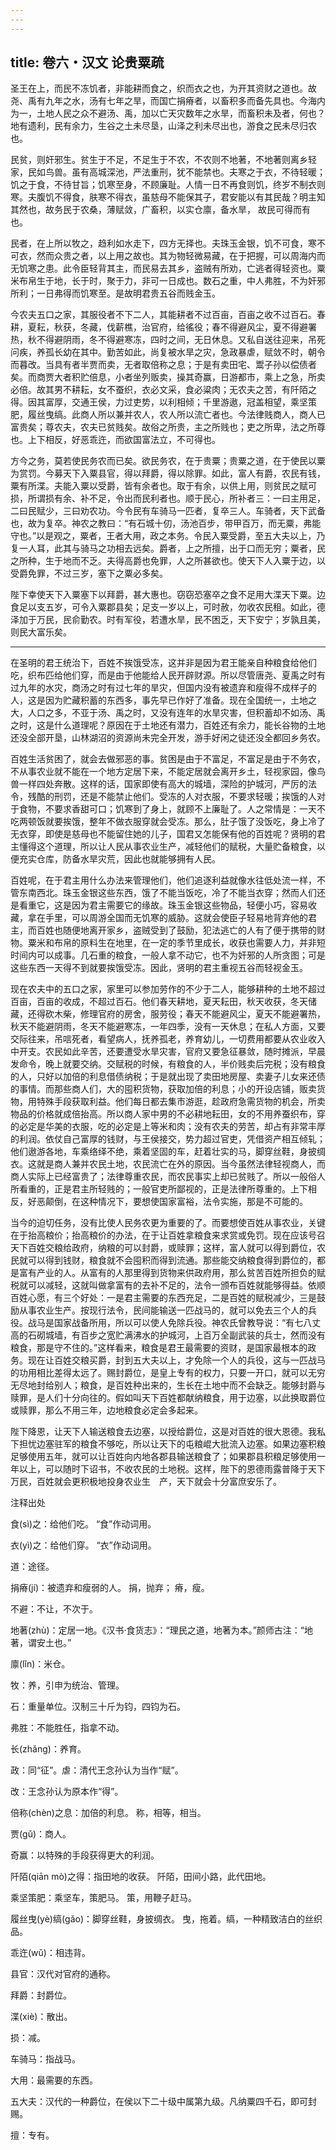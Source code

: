 ```yaml
---
---
---
```

title: 卷六・汉文 论贵粟疏
---

圣王在上，而民不冻饥者，非能耕而食之，织而衣之也，为开其资财之道也。故尧、禹有九年之水，汤有七年之旱，而国亡捐瘠者，以畜积多而备先具也。今海内为一，土地人民之众不避汤、禹，加以亡天灾数年之水旱，而畜积未及者，何也？地有遗利，民有余力，生谷之土未尽垦，山泽之利未尽出也，游食之民未尽归农也。

民贫，则奸邪生。贫生于不足，不足生于不农，不农则不地著，不地著则离乡轻家，民如鸟兽。虽有高城深池，严法重刑，犹不能禁也。夫寒之于衣，不待轻暖；饥之于食，不待甘旨；饥寒至身，不顾廉耻。人情一日不再食则饥，终岁不制衣则寒。夫腹饥不得食，肤寒不得衣，虽慈母不能保其子，君安能以有其民哉？明主知其然也，故务民于农桑，薄赋敛，广畜积，以实仓廪，备水旱， 故民可得而有也。

民者，在上所以牧之，趋利如水走下，四方无择也。夫珠玉金银，饥不可食，寒不可衣，然而众贵之者，以上用之故也。其为物轻微易藏，在于把握，可以周海内而无饥寒之患。此令臣轻背其主，而民易去其乡，盗贼有所劝，亡逃者得轻资也。粟米布帛生于地，长于时，聚于力，非可一日成也。数石之重，中人弗胜，不为奸邪所利；一日弗得而饥寒至。是故明君贵五谷而贱金玉。

今农夫五口之家，其服役者不下二人，其能耕者不过百亩，百亩之收不过百石。春耕，夏耘，秋获，冬藏，伐薪樵，治官府，给徭役；春不得避风尘，夏不得避署热，秋不得避阴雨，冬不得避寒冻，四时之间，无日休息。又私自送往迎来，吊死问疾，养孤长幼在其中。勤苦如此，尚复被水旱之灾，急政暴虐，赋敛不时，朝令而暮改。当具有者半贾而卖，无者取倍称之息；于是有卖田宅、鬻子孙以偿债者矣。而商贾大者积贮倍息，小者坐列贩卖，操其奇赢，日游都市，乘上之急，所卖必倍。故其男不耕耘，女不蚕织，衣必文采，食必粱肉；无农夫之苦，有阡陌之得。因其富厚，交通王侯，力过吏势，以利相倾；千里游遨，冠盖相望，乘坚策肥，履丝曳缟。此商人所以兼并农人，农人所以流亡者也。今法律贱商人，商人已富贵矣；尊农夫，农夫已贫贱矣。故俗之所贵，主之所贱也；吏之所卑，法之所尊也。上下相反，好恶乖迕，而欲国富法立，不可得也。

方今之务，莫若使民务农而已矣。欲民务农，在于贵粟；贵粟之道，在于使民以粟为赏罚。今募天下入粟县官，得以拜爵，得以除罪。如此，富人有爵，农民有钱，粟有所渫。夫能入粟以受爵，皆有余者也。取于有余，以供上用，则贫民之赋可损，所谓损有余、补不足，令出而民利者也。顺于民心，所补者三：一曰主用足，二曰民赋少，三曰劝农功。今令民有车骑马一匹者，复卒三人。车骑者，天下武备也，故为复卒。神农之教曰：“有石城十仞，汤池百步，带甲百万，而无粟，弗能守也。”以是观之，粟者，王者大用，政之本务。令民入粟受爵，至五大夫以上，乃复一人耳，此其与骑马之功相去远矣。爵者，上之所擅，出于口而无穷；粟者，民之所种，生于地而不乏。夫得高爵也免罪，人之所甚欲也。使天下人入粟于边，以受爵免罪，不过三岁，塞下之粟必多矣。

陛下幸使天下入粟塞下以拜爵，甚大惠也。窃窃恐塞卒之食不足用大渫天下粟。边食足以支五岁，可令入粟郡县矣；足支一岁以上，可时赦，勿收农民租。如此，德泽加于万民，民俞勤农。时有军役，若遭水旱，民不困乏，天下安宁；岁孰且美，则民大富乐矣。

----------------

在圣明的君王统治下，百姓不挨饿受冻，这并非是因为君王能亲自种粮食给他们吃，织布匹给他们穿，而是由于他能给人民开辟财源。所以尽管唐尧、夏禹之时有过九年的水灾，商汤之时有过七年的旱灾，但国内没有被遗弃和瘦得不成样子的人，这是因为贮藏积蓄的东西多，事先早已作好了准备。现在全国统一，土地之大，人口之多，不亚于汤、禹之时，又没有连年的水旱灾害，但积蓄却不如汤、禹之时，这是什么道理呢？原因在于土地还有潜力，百姓还有余力，能长谷物的土地还没全部开垦，山林湖沼的资源尚未完全开发，游手好闲之徒还没全都回乡务农。

百姓生活贫困了，就会去做邪恶的事。贫困是由于不富足，不富足是由于不务农，不从事农业就不能在一个地方定居下来，不能定居就会离开乡土，轻视家园，像鸟兽一样四处奔散。这样的话，国家即使有高大的城墙，深险的护城河，严厉的法令，残酷的刑罚，还是不能禁止他们。受冻的人对衣服，不要求轻暖；挨饿的人对于食物，不要求香甜可口；饥寒到了身上，就顾不上廉耻了。人之常情是：一天不吃两顿饭就要挨饿，整年不做衣服穿就会受冻。那么，肚子饿了没饭吃，身上冷了无衣穿，即使是慈母也不能留住她的儿子，国君又怎能保有他的百姓呢？贤明的君主懂得这个道理，所以让人民从事农业生产，减轻他们的赋税，大量贮备粮食，以便充实仓库，防备水旱灾荒，因此也就能够拥有人民。

百姓呢，在于君主用什么办法来管理他们，他们追逐利益就像水往低处流一样，不管东南西北。珠玉金银这些东西，饿了不能当饭吃，冷了不能当衣穿；然而人们还是看重它，这是因为君主需要它的缘故。珠玉金银这些物品，轻便小巧，容易收藏，拿在手里，可以周游全国而无饥寒的威胁。这就会使臣子轻易地背弃他的君主，而百姓也随便地离开家乡，盗贼受到了鼓励，犯法逃亡的人有了便于携带的财物。粟米和布帛的原料生在地里，在一定的季节里成长，收获也需要人力，并非短时间内可以成事。几石重的粮食，一般人拿不动它，也不为奸邪的人所贪图；可是这些东西一天得不到就要挨饿受冻。因此，贤明的君主重视五谷而轻视金玉。

现在农夫中的五口之家，家里可以参加劳作的不少于二人，能够耕种的土地不超过百亩，百亩的收成，不超过百石。他们春天耕地，夏天耘田，秋天收获，冬天储藏，还得砍木柴，修理官府的房舍，服劳役；春天不能避风尘，夏天不能避署热，秋天不能避阴雨，冬天不能避寒冻，一年四季，没有一天休息；在私人方面，又要交际往来，吊唁死者，看望病人，抚养孤老，养育幼儿，一切费用都要从农业收入中开支。农民如此辛苦，还要遭受水旱灾害，官府又要急征暴敛，随时摊派，早晨发命令，晚上就要交纳。交赋税的时候，有粮食的人，半价贱卖后完税；没有粮食的人，只好以加倍的利息借债纳税；于是就出现了卖田地房屋、卖妻子儿女来还债的事情。而那些商人们，大的囤积货物，获取加倍的利息；小的开设店铺，贩卖货物，用特殊手段获取利益。他们每日都去集市游逛，趁政府急需货物的机会，所卖物品的价格就成倍抬高。所以商人家中男的不必耕地耘田，女的不用养蚕织布，穿的必定是华美的衣服，吃的必定是上等米和肉；没有农夫的劳苦，却占有非常丰厚的利润。依仗自己富厚的钱财，与王侯接交，势力超过官吏，凭借资产相互倾轧；他们遨游各地，车乘络绎不绝，乘着坚固的车，赶着壮实的马，脚穿丝鞋，身披绸衣。这就是商人兼并农民土地，农民流亡在外的原因。当今虽然法律轻视商人，而商人实际上已经富贵了；法律尊重农民，而农民事实上却已贫贱了。所以一般俗人所看重的，正是君主所轻贱的；一般官吏所鄙视的，正是法律所尊重的。上下相反，好恶颠倒，在这种情况下，要想使国家富裕，法令实施，那是不可能的。

当今的迫切任务，没有比使人民务农更为重要的了。而要想使百姓从事农业，关键在于抬高粮价；抬高粮价的办法，在于让百姓拿粮食来求赏或免罚。现在应该号召天下百姓交粮给政府，纳粮的可以封爵，或赎罪；这样，富人就可以得到爵位，农民就可以得到钱财，粮食就不会囤积而得到流通。那些能交纳粮食得到爵位的，都是富有产业的人。从富有的人那里得到货物来供政府用，那么贫苦百姓所担负的赋税就可以减轻，这就叫做拿富有的去补不足的，法令一颁布百姓就能够得益。依顺百姓心愿，有三个好处：一是君主需要的东西充足，二是百姓的赋税减少，三是鼓励从事农业生产。按现行法令，民间能输送一匹战马的，就可以免去三个人的兵役。战马是国家战备所用，所以可以使人免除兵役。神农氏曾教导说：“有七八丈高的石砌城墙，有百步之宽贮满沸水的护城河，上百万全副武装的兵士，然而没有粮食，那是守不住的。”这样看来，粮食是君王最需要的资财，是国家最根本的政务。现在让百姓交粮买爵，封到五大夫以上，才免除一个人的兵役，这与一匹战马的功用相比差得太远了。赐封爵位，是皇上专有的权力，只要一开口，就可以无穷无尽地封给别人；粮食，是百姓种出来的，生长在土地中而不会缺乏。能够封爵与赎罪，是人们十分向往的。假如叫天下百姓都献纳粮食，用于边塞，以此换取爵位或赎罪，那么不用三年，边地粮食必定会多起来。

陛下降恩，让天下人输送粮食去边塞，以授给爵位，这是对百姓的很大恩德。我私下担忧边塞驻军的粮食不够吃，所以让天下的屯粮崐大批流入边塞。如果边塞积粮足够使用五年，就可以让百姓向内地各郡县输送粮食了；如果郡县积粮足够使用一年以上，可以随时下诏书，不收农民的土地税。这样，陛下的恩德雨露普降于天下万民，百姓就会更积极地投身农业生　产，天下就会十分富庶安乐了。

注释出处

食(sì)之：给他们吃。 “食”作动词用。

衣(yì)之：给他们穿。 “衣”作动词用。

道：途径。

捐瘠(jí)：被遗弃和瘦弱的人。 捐，抛弃； 瘠，瘦。

不避：不让，不次于。

地著(zhù)：定居一地。《汉书·食货志》：“理民之道，地著为本。”颜师古注：“地著，谓安土也。”

廪(lǐn)：米仓。

牧：养，引申为统治、管理。

石：重量单位。汉制三十斤为钧，四钧为石。

弗胜：不能胜任，指拿不动。

长(zhǎng)：养育。

政：同“征”。虐：清代王念孙认为当作“赋”。

改：王念孙认为原本作“得”。

倍称(chèn)之息：加倍的利息。 称，相等，相当。

贾(gǔ)：商人。

奇赢：以特殊的手段获得更大的利润。

阡陌(qiān mò)之得：指田地的收获。 阡陌，田间小路，此代田地。

乘坚策肥：乘坚车，策肥马。 策，用鞭子赶马。

履丝曳(yè)缟(gǎo)：脚穿丝鞋，身披绸衣。 曳，拖着。缟，一种精致洁白的丝织品。

乖迕(wǔ)：相违背。

县官：汉代对官府的通称。

拜爵：封爵位。

渫(xiè)：散出。

损：减。

车骑马：指战马。

大用：最需要的东西。

五大夫：汉代的一种爵位，在侯以下二十级中属第九级。凡纳粟四千石，即可封赐。

擅：专有。

